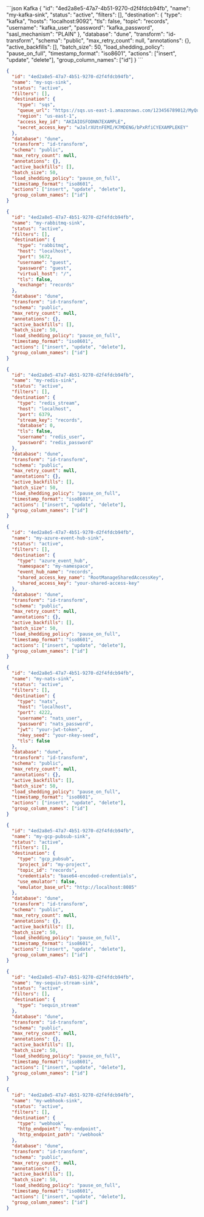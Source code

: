 <ResponseExample>
```json Kafka
{
  "id": "4ed2a8e5-47a7-4b51-9270-d2f4fdcb94fb",
  "name": "my-kafka-sink",
  "status": "active",
  "filters": [],
  "destination": {
    "type": "kafka",
    "hosts": "localhost:9092",
    "tls": false,
    "topic": "records",
    "username": "kafka_user",
    "password": "kafka_password",
    "sasl_mechanism": "PLAIN"
  },
  "database": "dune",
  "transform": "id-transform",
  "schema": "public",
  "max_retry_count": null,
  "annotations": {},
  "active_backfills": [],
  "batch_size": 50,
  "load_shedding_policy": "pause_on_full",
  "timestamp_format": "iso8601",
  "actions": ["insert", "update", "delete"],
  "group_column_names": ["id"]
}
```

```json SQS
{
  "id": "4ed2a8e5-47a7-4b51-9270-d2f4fdcb94fb",
  "name": "my-sqs-sink",
  "status": "active",
  "filters": [],
  "destination": {
    "type": "sqs",
    "queue_url": "https://sqs.us-east-1.amazonaws.com/123456789012/MyQueue",
    "region": "us-east-1",
    "access_key_id": "AKIAIOSFODNN7EXAMPLE",
    "secret_access_key": "wJalrXUtnFEMI/K7MDENG/bPxRfiCYEXAMPLEKEY"
  },
  "database": "dune",
  "transform": "id-transform",
  "schema": "public",
  "max_retry_count": null,
  "annotations": {},
  "active_backfills": [],
  "batch_size": 50,
  "load_shedding_policy": "pause_on_full",
  "timestamp_format": "iso8601",
  "actions": ["insert", "update", "delete"],
  "group_column_names": ["id"]
}
```

```json RabbitMQ
{
  "id": "4ed2a8e5-47a7-4b51-9270-d2f4fdcb94fb",
  "name": "my-rabbitmq-sink",
  "status": "active",
  "filters": [],
  "destination": {
    "type": "rabbitmq",
    "host": "localhost",
    "port": 5672,
    "username": "guest",
    "password": "guest",
    "virtual_host": "/",
    "tls": false,
    "exchange": "records"
  },
  "database": "dune",
  "transform": "id-transform",
  "schema": "public",
  "max_retry_count": null,
  "annotations": {},
  "active_backfills": [],
  "batch_size": 50,
  "load_shedding_policy": "pause_on_full",
  "timestamp_format": "iso8601",
  "actions": ["insert", "update", "delete"],
  "group_column_names": ["id"]
}
```

```json Redis
{
  "id": "4ed2a8e5-47a7-4b51-9270-d2f4fdcb94fb",
  "name": "my-redis-sink",
  "status": "active",
  "filters": [],
  "destination": {
    "type": "redis_stream",
    "host": "localhost",
    "port": 6379,
    "stream_key": "records",
    "database": 0,
    "tls": false,
    "username": "redis_user",
    "password": "redis_password"
  },
  "database": "dune",
  "transform": "id-transform",
  "schema": "public",
  "max_retry_count": null,
  "annotations": {},
  "active_backfills": [],
  "batch_size": 50,
  "load_shedding_policy": "pause_on_full",
  "timestamp_format": "iso8601",
  "actions": ["insert", "update", "delete"],
  "group_column_names": ["id"]
}
```

```json Azure Event Hub
{
  "id": "4ed2a8e5-47a7-4b51-9270-d2f4fdcb94fb",
  "name": "my-azure-event-hub-sink",
  "status": "active",
  "filters": [],
  "destination": {
    "type": "azure_event_hub",
    "namespace": "my-namespace",
    "event_hub_name": "records",
    "shared_access_key_name": "RootManageSharedAccessKey",
    "shared_access_key": "your-shared-access-key"
  },
  "database": "dune",
  "transform": "id-transform",
  "schema": "public",
  "max_retry_count": null,
  "annotations": {},
  "active_backfills": [],
  "batch_size": 50,
  "load_shedding_policy": "pause_on_full",
  "timestamp_format": "iso8601",
  "actions": ["insert", "update", "delete"],
  "group_column_names": ["id"]
}
```

```json NATS
{
  "id": "4ed2a8e5-47a7-4b51-9270-d2f4fdcb94fb",
  "name": "my-nats-sink",
  "status": "active",
  "filters": [],
  "destination": {
    "type": "nats",
    "host": "localhost",
    "port": 4222,
    "username": "nats_user",
    "password": "nats_password",
    "jwt": "your-jwt-token",
    "nkey_seed": "your-nkey-seed",
    "tls": false
  },
  "database": "dune",
  "transform": "id-transform",
  "schema": "public",
  "max_retry_count": null,
  "annotations": {},
  "active_backfills": [],
  "batch_size": 50,
  "load_shedding_policy": "pause_on_full",
  "timestamp_format": "iso8601",
  "actions": ["insert", "update", "delete"],
  "group_column_names": ["id"]
}
```

```json GCP PubSub
{
  "id": "4ed2a8e5-47a7-4b51-9270-d2f4fdcb94fb",
  "name": "my-gcp-pubsub-sink",
  "status": "active",
  "filters": [],
  "destination": {
    "type": "gcp_pubsub",
    "project_id": "my-project",
    "topic_id": "records",
    "credentials": "base64-encoded-credentials",
    "use_emulator": false,
    "emulator_base_url": "http://localhost:8085"
  },
  "database": "dune",
  "transform": "id-transform",
  "schema": "public",
  "max_retry_count": null,
  "annotations": {},
  "active_backfills": [],
  "batch_size": 50,
  "load_shedding_policy": "pause_on_full",
  "timestamp_format": "iso8601",
  "actions": ["insert", "update", "delete"],
  "group_column_names": ["id"]
}
```

```json Sequin Stream
{
  "id": "4ed2a8e5-47a7-4b51-9270-d2f4fdcb94fb",
  "name": "my-sequin-stream-sink",
  "status": "active",
  "filters": [],
  "destination": {
    "type": "sequin_stream"
  },
  "database": "dune",
  "transform": "id-transform",
  "schema": "public",
  "max_retry_count": null,
  "annotations": {},
  "active_backfills": [],
  "batch_size": 50,
  "load_shedding_policy": "pause_on_full",
  "timestamp_format": "iso8601",
  "actions": ["insert", "update", "delete"],
  "group_column_names": ["id"]
}
```

```json Webhook
{
  "id": "4ed2a8e5-47a7-4b51-9270-d2f4fdcb94fb",
  "name": "my-webhook-sink",
  "status": "active",
  "filters": [],
  "destination": {
    "type": "webhook",
    "http_endpoint": "my-endpoint",
    "http_endpoint_path": "/webhook"
  },
  "database": "dune",
  "transform": "id-transform",
  "schema": "public",
  "max_retry_count": null,
  "annotations": {},
  "active_backfills": [],
  "batch_size": 50,
  "load_shedding_policy": "pause_on_full",
  "timestamp_format": "iso8601",
  "actions": ["insert", "update", "delete"],
  "group_column_names": ["id"]
}
```
</ResponseExample>